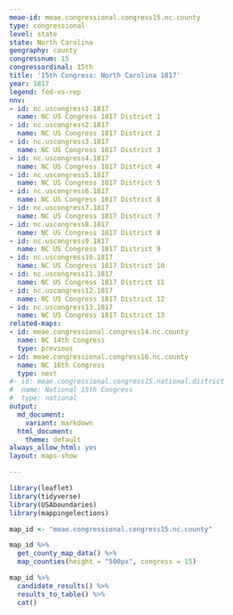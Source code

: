 ```yaml
---
meae-id: meae.congressional.congress15.nc.county
type: congressional
level: state
state: North Carolina
geography: county
congressnum: 15
congressordinal: 15th
title: '15th Congress: North Carolina 1817'
year: 1817
legend: fed-vs-rep
nnv:
- id: nc.uscongress1.1817
  name: NC US Congress 1817 District 1
- id: nc.uscongress2.1817
  name: NC US Congress 1817 District 2
- id: nc.uscongress3.1817
  name: NC US Congress 1817 District 3
- id: nc.uscongress4.1817
  name: NC US Congress 1817 District 4
- id: nc.uscongress5.1817
  name: NC US Congress 1817 District 5
- id: nc.uscongress6.1817
  name: NC US Congress 1817 District 6
- id: nc.uscongress7.1817
  name: NC US Congress 1817 District 7
- id: nc.uscongress8.1817
  name: NC US Congress 1817 District 8
- id: nc.uscongress9.1817
  name: NC US Congress 1817 District 9
- id: nc.uscongress10.1817
  name: NC US Congress 1817 District 10
- id: nc.uscongress11.1817
  name: NC US Congress 1817 District 11
- id: nc.uscongress12.1817
  name: NC US Congress 1817 District 12
- id: nc.uscongress13.1817
  name: NC US Congress 1817 District 13
related-maps:
- id: meae.congressional.congress14.nc.county
  name: NC 14th Congress
  type: previous
- id: meae.congressional.congress16.nc.county
  name: NC 16th Congress
  type: next
#- id: meae.congressional.congress15.national.district
#  name: National 15th Congress
#  type: national
output:
  md_document:
    variant: markdown
  html_document:
    theme: default
always_allow_html: yes
layout: maps-show

---
```


```r
library(leaflet)
library(tidyverse)
library(USAboundaries)
library(mappingelections)

map_id <- "meae.congressional.congress15.nc.county"
```

<div class="map">

```r
map_id %>%
  get_county_map_data() %>%
  map_counties(height = "500px", congress = 15)
```

</div>

<div class="results-table">

```r
map_id %>%
  candidate_results() %>%
  results_to_table() %>%
  cat()
```

</div>
